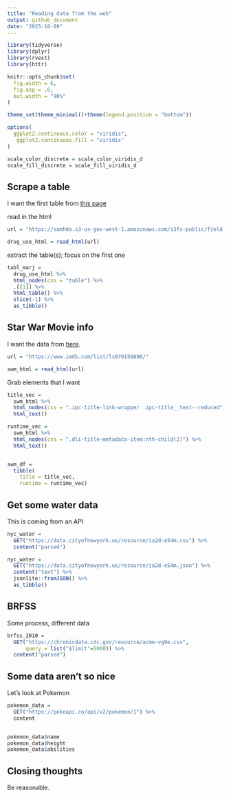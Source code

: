 ```yaml
---
title: "Reading data from the web"
output: github_document
date: "2025-10-09"
---
```


```r
library(tidyverse)
library(dplyr)
library(rvest)
library(httr)

knitr::opts_chunk$set(
  fig.width = 6,
  fig.asp = .6,
  out.width = "90%"
)

theme_set(theme_minimal()+theme(legend.position = "bottom"))

options(
  ggplot2.continuous.color = "viridis",
   ggplot2.continuous.fill = "viridis"
)

scale_color_discrete = scale_color_viridis_d
scale_fill_discrete = scale_fill_viridis_d
```

## Scrape a table

I want the first table from [this page](https://samhda.s3-us-gov-west-1.amazonaws.com/s3fs-public/field-uploads/2k15StateFiles/NSDUHsaeShortTermCHG2015.htm)


read in the html

```r
url = "https://samhda.s3-us-gov-west-1.amazonaws.com/s3fs-public/field-uploads/2k15StateFiles/NSDUHsaeShortTermCHG2015.htm"

drug_use_html = read_html(url)
```

extract the table(s); focus on  the first one

```r
tabl_marj = 
  drug_use_html %>%
  html_nodes(css = "table") %>%
  .[[1]] %>%
  html_table() %>%
  slice(-1) %>%
  as_tibble()
```



## Star War Movie info

I want the data from [here](https://www.imdb.com/list/ls070150896/).

```r
url = "https://www.imdb.com/list/ls070150896/"

swm_html = read_html(url)
```

Grab elements that I want

```r
title_vec = 
  swm_html %>%
  html_nodes(css = ".ipc-title-link-wrapper .ipc-title__text--reduced") %>%
  html_text()

runtime_vec = 
  swm_html %>%
  html_nodes(css = ".dli-title-metadata-item:nth-child(2)") %>%
  html_text()


swm_df = 
  tibble(
    title = title_vec,
    runtime = runtime_vec)
```


## Get some water data

This is coming from an API

```r
nyc_water = 
  GET("https://data.cityofnewyork.us/resource/ia2d-e54m.csv") %>%
  content("parsed")

nyc_water = 
  GET("https://data.cityofnewyork.us/resource/ia2d-e54m.json") %>%
  content("text") %>%
  jsonlite::fromJSON() %>%
  as_tibble()
```



## BRFSS

Some process, different data

```r
brfss_2010 =
  GET("https://chronicdata.cdc.gov/resource/acme-vg9e.csv",
      query = list("$limit"=5000)) %>%
  content("parsed")
```


## Some data aren't so nice

Let's look at Pokemon

```r
pokemon_data =
  GET("https://pokeapi.co/api/v2/pokemon/1") %>%
  content


pokemon_data$name
pokemon_data$height
pokemon_data$abilities
```


## Closing thoughts

Be reasonable.









